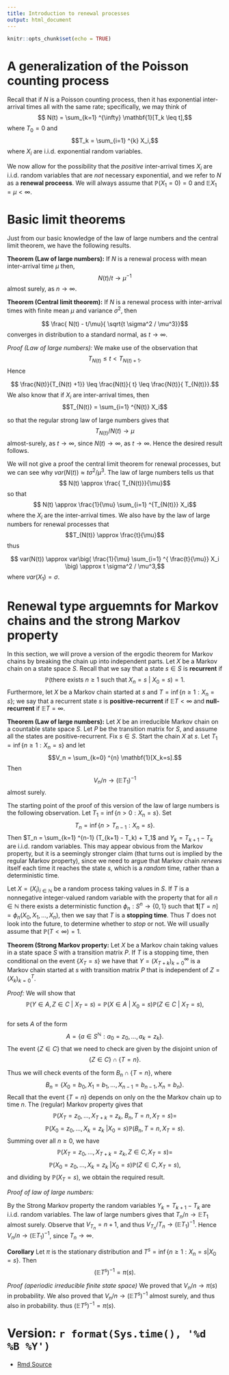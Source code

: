 ```yaml
---
title: Introduction to renewal processes 
output: html_document
---
```


```r
knitr::opts_chunk$set(echo = TRUE)
```



# A generalization of the Poisson counting process

Recall that if $N$ is a Poisson counting process, then it has exponential inter-arrival times all with the same rate; specifically, we may think of 
$$ N(t) = \sum_{k=1} ^{\infty} \mathbf{1}[T_k \leq t],$$
where $T_0= 0$ and 
$$T_k = \sum_{i=1} ^{k} X_i,$$
where $X_i$ are i.i.d.\ exponential random variables.   

We now allow for the possibility that the *positive* inter-arrival times $X_i$ are i.i.d.\ random variables that are *not* necessary exponential, and we refer to $N$ as a **renewal proceess**.   We will always assume that $\mathbb{P}(X_1 = 0) =0$ and $\mathbb{E} X_1= \mu <\infty$.    


# Basic limit theorems

Just from our basic knowledge of the law of large numbers and the central limit theorem, we have the following results.

**Theorem (Law of large numbers):** If $N$ is a renewal process with mean inter-arrival time $\mu$ then, $$N(t)/ t \to \mu^{-1}$$ almost surely, as $n \to \infty$.  

**Theorem (Central limit theorem):**   If $N$ is a renewal process with inter-arrival times with finite  mean $\mu$ and variance $\sigma^2$,  then

$$ \frac{ N(t) - t/\mu}{ \sqrt{t \sigma^2 / \mu^3}}$$
converges in distribution to a standard normal, as $t \to \infty$.  


*Proof  (Law of large numbers):*  We make use of the observation that
$$ T_{N(t)} \leq t < T_{N(t) +1}.$$
Hence

$$ \frac{N(t)}{T_{N(t) +1}} \leq \frac{N(t)}{ t} \leq \frac{N(t)}{ T_{N(t)}}.$$
We also know that if $X_i$ are inter-arrival times, then 
$$T_{N(t)} = \sum_{i=1} ^{N(t)} X_i$$

so that the regular strong law of large numbers gives that 
$$T_{N(t)} /N(t) \to \mu$$
almost-surely, as $t \to \infty$, since $N(t) \to \infty$, as $t \to \infty$.  Hence the desired result follows.



We will not give a proof the central limit theorem for renewal processes, but we can see why $var(N(t)) \approx     t \sigma^2 / \mu^3$.   The law of large numbers tells us that
$$ N(t) \approx \frac{ T_{N(t)}}{\mu}$$ so that
$$ N(t) \approx \frac{1}{\mu} \sum_{i=1} ^{T_{N(t)}} X_i$$
where the $X_i$ are the inter-arrival times.  We also have by the law of large numbers for renewal processes that 
$$T_{N(t)} \approx  \frac{t}{\mu}$$
thus 

$$ var(N(t)) \approx var\big( \frac{1}{\mu} \sum_{i=1} ^{ \frac{t}{\mu}} X_i \big) \approx  t \sigma^2 / \mu^3,$$
where $var(X_1) = \sigma$.  


# Renewal type arguemnts for Markov chains and the strong Markov property


In this section,  we will prove a version of the ergodic theorem for Markov chains by breaking the chain up into independent parts.  Let $X$ be a Markov chain on a state space $S$.  Recall that we say that a state $s \in S$ is **recurrent** if 
$$\mathbb{P}( \text{there exists } n\geq 1 \text{ such that }  X_n=s \ | \  X_0=s)=1.$$  Furthermore, let $X$ be a Markov chain started at $s$ and  $T = \inf \{n \geq 1 : X_n=s\}$;  we say that a recurrent  state $s$ is **positive-recurrent** if $\mathbb{E} T < \infty$ and **null-recurrent** if $\mathbb{E} T = \infty$.  





**Theorem (Law of large numbers):** Let $X$ be an irreducible Markov chain on a countable state space $S$.  Let $P$ be the transition matrix for $S$, and assume all the states are positive-recurrent.  Fix $s \in S$.    Start the chain $X$ at $s$.   Let  $T_1 = \inf \{n \geq 1 : X_n=s\}$ and
let $$V_n = \sum_{k=0} ^{n} \mathbf{1}[X_k=s].$$
Then 
 $$V_n/n \to (\mathbb{E} T_1)^{-1}$$
 almost surely.  


The starting point of the proof of this version of the law of large numbers is the following observation.  Let $T_1 = \inf\{n >0:  X_n =s\}$.  Set $$T_{n} = \inf\{n >T_{n-1}:  X_n=s\}.$$
Then  $T_n =  \sum_{k=1} ^{n-1} (T_{k+1} - T_k) + T_1$ and  $Y_k = T_{k+1} - T_k$ are i.i.d.\ random variables.  This may appear obvious from the Markov property, but it is a  seemingly stronger claim (that turns out is implied by the regular Markov property), since we need to argue that Markov chain *renews* itself each time it reaches the state $s$, which is a *random* time, rather than a deterministic time.   



Let $X = (X_i)_{i \in \mathbb{N}}$ be a random process taking values in $S$.  If  $T$ is a nonnegative  integer-valued random variable with the property that for all $n \in \mathbb{N}$ there exists a deterministic function $\phi_n: S^n \to \{0,1\}$ such that  $\mathbf{1}[T=n] = \phi_n(X_0, X_1, \ldots, X_n)$, then we say that $T$ is a **stopping time**.  Thus $T$ does not look into the future, to determine whether to *stop* or not.   We will usually assume that $\mathbb{P}(T < \infty) = 1$.  


**Theorem (Strong Markov property:**  Let $X$ be a Markov chain taking values in a state space $S$ with a transition matrix $P$.   If $T$ is a stopping time, then conditional on the event $\{X_T=s\}$ we have that $Y=(X_{T+k})_{k=0} ^{\infty}$ is  a Markov chain started at $s$ with transition matrix $P$ that is independent of $Z=(X_k)_{k=0}^{T}$. 



*Proof:*  We will show that 
$$\mathbb{P}(Y \in A, Z \in C \ | \ X_T=s) = \mathbb{P}(X \in A \ | \ X_0 =s)\mathbb{P}(Z \in C \ | \ X_T=s),$$   
for  sets $A$ of the form $$A= \{a \in S^{\mathbb{N}}: a_0=z_0, \ldots, a_k=z_k\}.$$
The event $\{Z \in C\}$ that we need to check are given by the disjoint union of 
$$\{Z \in C\} \cap \{T=n\}.$$ 

Thus we will check events of the form $B_n \cap \{T=n\}$, where
$$B_n =\{ X_0 = b_0, X_1=b_1, \ldots, X_{n-1}=b_{n-1}, X_n=b_n\}.$$
Recall that the event $\{T=n\}$ depends on only on the the Markov chain up to time $n$.  The (regular) Markov property gives that
$$\mathbb{P}(X_T=z_0, \ldots, X_{T+k} = z_{k}, \ B_n, T=n, X_T=s) =$$
$$\mathbb{P}(X_0=z_0, \ldots, X_k = z_k \ | X_0=s)\mathbb{P}(B_n, T=n, X_T=s).$$
Summing over all $n\geq 0$, we have 
$$\mathbb{P}(X_T=z_0, \ldots, X_{T+k} = z_{k}, Z \in C, X_T=s) =$$
$$\mathbb{P}(X_0=z_0, \ldots, X_k = z_k \ | X_0=s)\mathbb{P}(Z \in C,  X_T=s),$$
and dividing by $\mathbb{P}({X_T=s})$, we obtain the required result.   


*Proof of law of large numbers:*


By the Strong Markov property the random variables $Y_k = T_{k+1} - T_k$ are i.i.d.\ random variables. The law of large numbers gives that  $T_n/ n \to \mathbb{E} T_1$ almost surely.   Observe that $V_{T_n} = n+1$, and thus $V_{T_n} /T_n \to  (\mathbb{E} T_1)^{-1}$.   Hence $V_n / n \to (\mathbb{E} T_1)^{-1}$, since $T_n \to \infty$.  


**Corollary** Let $\pi$ is the stationary distribution and $T^s = \inf \{ n \geq 1: X_n =s | X_0 =s\}$.  Then   $$(\mathbb{E} T^s)^{-1} = \pi(s).$$

*Proof (aperiodic irreducible finite state space)*  We proved that $V_n/ n \to \pi(s)$ in probability.  We also proved that $V_n/ n \to   (\mathbb{E} T^s)^{-1}$ almost surely, and thus also in probability.  thus $(\mathbb{E} T^s)^{-1} = \pi(s)$.



#  Version: `r format(Sys.time(), '%d %B %Y')`
  * [Rmd Source](https://tsoo-math.github.io/ucl/intro-renewal.Rmd)



<br>
<br>
<br>


